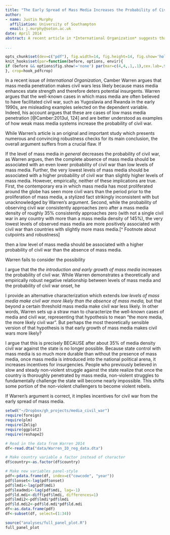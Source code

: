 ```yaml
---
title: "The Early Spread of Mass Media Increases the Probability of Civil War: A Research Note"
author:
- name: Justin Murphy
  affiliation: University of Southampton
  email: j.murphy@soton.ac.uk
date: April 2014
abstract: A recent article in *International Organization* suggests that by enhancing the soft power of states, the spread of mass media decreases the probability of civil war onset. This research note contributes a crucial correction to the logic of that argument (internal validity) and demonstrates a substantively different and improved accounting of the empirical relationship between mass media and civil war (external validity).

...
```


```r
opts_chunk$set(dev=c("pdf"), fig.width=14, fig.height=14, fig.show='hold', fig.lp="fig:", par=TRUE, echo=FALSE, results="hide", message=FALSE, warning=FALSE, error=FALSE)
knit_hooks$set(par=function(before, options, envir){
if (before && options$fig.show!='none') par(mar=c(4,4,.1,.1),cex.lab=.95,cex.axis=.9,mgp=c(2,.7,0),tcl=-.3)
}, crop=hook_pdfcrop)  
```

In a recent issue of *International Organization*, Camber Warren argues that mass media penetration makes civil wars less likely because mass media enhances state strength and therefore deters potential insurgents. Warren argues that the well-known cases in which mass media are often believed to have facilitated civil war, such as Yugoslavia and Rwanda in the early 1990s, are misleading examples selected on the dependent variable. Indeed, his account argues that these are cases of low mass media penetration [@Camber:2013ul, 124] and are better understood as examples of how weak mass media systems increase the probability of civil war.

While Warren's article is an original and important study which presents numerous and convincing robustness checks for its main conclusion, the overall argument suffers from a crucial flaw. If 


If the level of mass media *in general* decreases the probability of civil war, as Warren argues,
then the complete absence of mass media should be associated with an even lower probability of civil war than low levels of mass media. Further, the very lowest levels of mass media should be associated with a higher probability of civil war than slightly higher levels of mass media. However, empirically, neither of these implications are true. First, the contemporary era in which mass media has most proliferated around the globe has seen more civil wars than the period prior to the proliferation of mass media, a stylized fact strikingly inconsistent with but unacknowledged by Warren's argument. Second, while the probability of observing civil war consistently approaches zero after a mass media density of roughly 35% consistently approaches zero (with not a single civil war in any country with more than a mass media density of 145%), the very lowest levels of observed mass media are more positively associated with civil war than countries with slightly more mass media.[^ Footnote about cutpoints and robustness]

then a low level of mass media should be associated with a higher probability of civil war than the absence of mass media.

Warren fails to consider the possibility 

I argue that the *the introduction and early growth of mass media* increases the probability of civil war. While Warren demonstrates a theoretically and empirically robust negative relationship between levels of mass media and the probability of civil war onset, he 

I provide an alternative characterization which extends    *low levels of mass media make civil war more likely than the absence of mass media,* but that beyond a certain threshold mass media make civil war less likely. In other words, Warren sets up a straw man to characterize the well-known cases of media and civil war, representing that hypothesis to mean "the more media, the more likely civil war". But perhaps the most theoretically sensible version of that hypothesis is that early growth of mass media makes civil wars more likely?

I argue that this is precisely BECAUSE after about 35% of media density civil war against the state is no longer possible. Because state control with mass media is so much more durable than without the presence of mass media, once mass media is introduced into the national political arena, it increases incentives for insurgencies. People who previously believed in slow and steady
non-violent struggle against the state realize that once the country is thoroughly penetrated by mass media, non-violent struggles to fundamentally challenge the state will become nearly impossible. This shifts some portion of the non-violent challengers to become violent rebels.

If Warren's argument is correct, it implies incentives for civil war from the early spread of mass media.

```r
setwd("~/Dropbox/gh_projects/media_civil_war")
require(foreign)
require(plm)
require(Zelig)
require(ggplot2)
require(reshape2)

# Read in the data from Warren 2014
df<-read.dta("data/Warren_IO_reg_data.dta")

# Make country variable a factor instead of character
df$country<-as.factor(df$country)

# Make new variables panel-style
pdf<-pdata.frame(df, index=c("cowcode", "year"))
pdf$lonset<-lag(pdf$onset)
pdf$lmdi<-lag(pdf$mdi)
pdf$leadmdi<-lag(pdf$mdi, lag=-1)
pdf$ld.mdi<-diff(pdf$lmdi, differences=1)
pdf$lmdi2<-pdf$lmdi*pdf$lmdi
pdf$ld.mdi2<-pdf$ld.mdi*pdf$ld.mdi
df<-as.data.frame(pdf)
df<-subset(df, select=(1:34))
```

    
```r
source("analyses/full_panel_plot.R")
full_panel_plot
```

